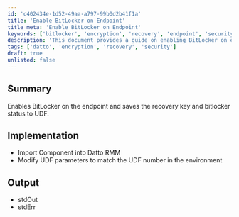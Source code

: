 ```yaml
---
id: 'c402434e-1d52-49aa-a797-99b0d2b41f1a'
title: 'Enable BitLocker on Endpoint'
title_meta: 'Enable BitLocker on Endpoint'
keywords: ['bitlocker', 'encryption', 'recovery', 'endpoint', 'security']
description: 'This document provides a guide on enabling BitLocker on endpoints, including saving the recovery key and BitLocker status to User Defined Fields (UDF) in Datto RMM. It outlines the implementation steps required to import the component and modify UDF parameters for proper configuration.'
tags: ['datto', 'encryption', 'recovery', 'security']
draft: true
unlisted: false
---
```

## Summary

Enables BitLocker on the endpoint and saves the recovery key and bitlocker status to UDF.

## Implementation

- Import Component into Datto RMM
- Modify UDF parameters to match the UDF number in the environment

## Output

- stdOut
- stdErr













